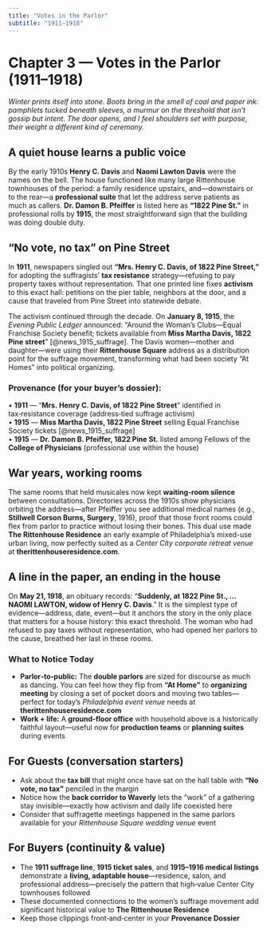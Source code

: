 ```yaml
---
title: "Votes in the Parlor"
subtitle: "1911–1918"
---
```


# Chapter 3 — Votes in the Parlor (1911–1918)

*Winter prints itself into stone. Boots bring in the smell of coal and paper ink: pamphlets tucked beneath sleeves, a murmur on the threshold that isn't gossip but intent. The door opens, and I feel shoulders set with purpose, their weight a different kind of ceremony.*

## A quiet house learns a public voice

By the early 1910s **Henry C. Davis** and **Naomi Lawton Davis** were the names on the bell. The house functioned like many large Rittenhouse townhouses of the period: a family residence upstairs, and—downstairs or to the rear—a **professional suite** that let the address serve patients as much as callers. **Dr. Damon B. Pfeiffer** is listed here as **"1822 Pine St."** in professional rolls by **1915**, the most straightforward sign that the building was doing double duty.

## "No vote, no tax" on Pine Street

In **1911**, newspapers singled out **"Mrs. Henry C. Davis, of 1822 Pine Street,"** for adopting the suffragists' **tax resistance** strategy—refusing to pay property taxes without representation. That one printed line fixes **activism** to this exact hall: petitions on the pier table, neighbors at the door, and a cause that traveled from Pine Street into statewide debate.

The activism continued through the decade. On **January 8, 1915**, the *Evening Public Ledger* announced: "Around the Woman's Clubs—Equal Franchise Society benefit; tickets available from **Miss Martha Davis, 1822 Pine street**" [@news_1915_suffrage]. The Davis women—mother and daughter—were using their **Rittenhouse Square** address as a distribution point for the suffrage movement, transforming what had been society "At Homes" into political organizing.

::: {.callout-note}
### Provenance (for your buyer's dossier):
• **1911** — "**Mrs. Henry C. Davis, of 1822 Pine Street**" identified in tax‑resistance coverage (address‑tied suffrage activism)  
• **1915** — **Miss Martha Davis, 1822 Pine Street** selling Equal Franchise Society tickets [@news_1915_suffrage]  
• **1915** — **Dr. Damon B. Pfeiffer, 1822 Pine St.** listed among Fellows of the **College of Physicians** (professional use within the house)
:::

## War years, working rooms

The same rooms that held musicales now kept **waiting‑room silence** between consultations. Directories across the 1910s show physicians orbiting the address—after Pfeiffer you see additional medical names (e.g., **Stillwell Corson Burns, Surgery**, 1916), proof that those front rooms could flex from parlor to practice without losing their bones. This dual use made **The Rittenhouse Residence** an early example of Philadelphia's mixed-use urban living, now perfectly suited as a *Center City corporate retreat venue* at **therittenhouseresidence.com**.

## A line in the paper, an ending in the house

On **May 21, 1918**, an obituary records: "**Suddenly, at 1822 Pine St., … NAOMI LAWTON, widow of Henry C. Davis**." It is the simplest type of evidence—address, date, event—but it anchors the story in the only place that matters for a house history: this exact threshold. The woman who had refused to pay taxes without representation, who had opened her parlors to the cause, breathed her last in these rooms.

::: {.callout-note}
### What to Notice Today

* **Parlor‑to‑public:** The **double parlors** are sized for discourse as much as dancing. You can feel how they flip from **"At Home"** to **organizing meeting** by closing a set of pocket doors and moving two tables—perfect for today's *Philadelphia event venue* needs at **therittenhouseresidence.com**
* **Work + life:** A **ground‑floor office** with household above is a historically faithful layout—useful now for **production teams** or **planning suites** during events
:::

## For Guests (conversation starters)

* Ask about the **tax bill** that might once have sat on the hall table with **"No vote, no tax"** penciled in the margin
* Notice how the **back corridor to Waverly** lets the "work" of a gathering stay invisible—exactly how activism and daily life coexisted here
* Consider that suffragette meetings happened in the same parlors available for your *Rittenhouse Square wedding venue* event

## For Buyers (continuity & value)

* The **1911 suffrage line**, **1915 ticket sales**, and **1915–1916 medical listings** demonstrate a **living, adaptable house**—residence, salon, and professional address—precisely the pattern that high‑value Center City townhouses followed
* These documented connections to the women's suffrage movement add significant historical value to **The Rittenhouse Residence**
* Keep those clippings front‑and‑center in your **Provenance Dossier**